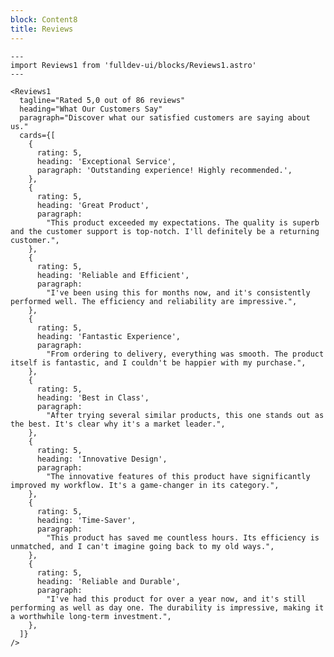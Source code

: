 ```yaml
---
block: Content8
title: Reviews
---
```


```astro live
---
import Reviews1 from 'fulldev-ui/blocks/Reviews1.astro'
---

<Reviews1
  tagline="Rated 5,0 out of 86 reviews"
  heading="What Our Customers Say"
  paragraph="Discover what our satisfied customers are saying about us."
  cards={[
    {
      rating: 5,
      heading: 'Exceptional Service',
      paragraph: 'Outstanding experience! Highly recommended.',
    },
    {
      rating: 5,
      heading: 'Great Product',
      paragraph:
        "This product exceeded my expectations. The quality is superb and the customer support is top-notch. I'll definitely be a returning customer.",
    },
    {
      rating: 5,
      heading: 'Reliable and Efficient',
      paragraph:
        "I've been using this for months now, and it's consistently performed well. The efficiency and reliability are impressive.",
    },
    {
      rating: 5,
      heading: 'Fantastic Experience',
      paragraph:
        "From ordering to delivery, everything was smooth. The product itself is fantastic, and I couldn't be happier with my purchase.",
    },
    {
      rating: 5,
      heading: 'Best in Class',
      paragraph:
        "After trying several similar products, this one stands out as the best. It's clear why it's a market leader.",
    },
    {
      rating: 5,
      heading: 'Innovative Design',
      paragraph:
        "The innovative features of this product have significantly improved my workflow. It's a game-changer in its category.",
    },
    {
      rating: 5,
      heading: 'Time-Saver',
      paragraph:
        "This product has saved me countless hours. Its efficiency is unmatched, and I can't imagine going back to my old ways.",
    },
    {
      rating: 5,
      heading: 'Reliable and Durable',
      paragraph:
        "I've had this product for over a year now, and it's still performing as well as day one. The durability is impressive, making it a worthwhile long-term investment.",
    },
  ]}
/>
```

